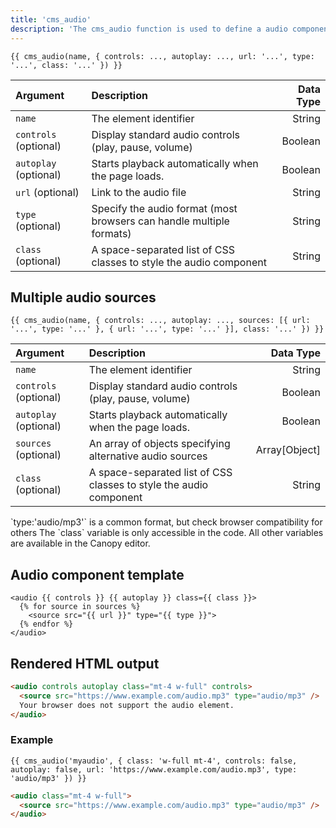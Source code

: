 ```yaml
---
title: 'cms_audio'
description: 'The cms_audio function is used to define a audio component which can be edited on the Canopy editor.'
---
```


```canvas
{{ cms_audio(name, { controls: ..., autoplay: ..., url: '...', type: '...', class: '...' }) }}
```

| Argument              | Description                                                          | Data Type |
| :-------------------- | :------------------------------------------------------------------- | --------: |
| `name`                | The element identifier                                               |    String |
| `controls` (optional) | Display standard audio controls (play, pause, volume)                |   Boolean |
| `autoplay` (optional) | Starts playback automatically when the page loads.                   |   Boolean |
| `url` (optional)      | Link to the audio file                                               |    String |
| `type` (optional)     | Specify the audio format (most browsers can handle multiple formats) |    String |
| `class` (optional)    | A space-separated list of CSS classes to style the audio component   |    String |

## Multiple audio sources

```canvas
{{ cms_audio(name, { controls: ..., autoplay: ..., sources: [{ url: '...', type: '...' }, { url: '...', type: '...' }], class: '...' }) }}
```

| Argument              | Description                                                        |     Data Type |
| :-------------------- | :----------------------------------------------------------------- | ------------: |
| `name`                | The element identifier                                             |        String |
| `controls` (optional) | Display standard audio controls (play, pause, volume)              |       Boolean |
| `autoplay` (optional) | Starts playback automatically when the page loads.                 |       Boolean |
| `sources` (optional)  | An array of objects specifying alternative audio sources           | Array[Object] |
| `class` (optional)    | A space-separated list of CSS classes to style the audio component |        String |

<Callout>
`type:'audio/mp3'` is a common format, but check browser compatibility for others
</Callout>

<Callout>
The `class` variable is only accessible in the code. All other variables are available in the Canopy editor.
</Callout>

## Audio component template

```canvas
<audio {{ controls }} {{ autoplay }} class={{ class }}>
  {% for source in sources %}
    <source src="{{ url }}" type="{{ type }}">
  {% endfor %}
</audio>
```

## Rendered HTML output

```html
<audio controls autoplay class="mt-4 w-full" controls>
  <source src="https://www.example.com/audio.mp3" type="audio/mp3" />
  Your browser does not support the audio element.
</audio>
```

### Example

```canvas tab="Input" title="index.html"
{{ cms_audio('myaudio', { class: 'w-full mt-4', controls: false, autoplay: false, url: 'https://www.example.com/audio.mp3', type: 'audio/mp3' }) }}
```

```html tab="Output"
<audio class="mt-4 w-full">
  <source src="https://www.example.com/audio.mp3" type="audio/mp3" />
</audio>
```
